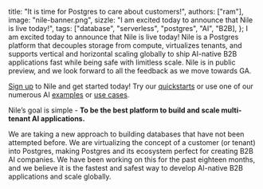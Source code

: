   title: "It is time for Postgres to care about customers!",
  authors: ["ram"],
  image: "nile-banner.png",
  sizzle:
    "I am excited today to announce that Nile is live today!",
  tags: ["database", "serverless", "postgres", "AI", "B2B],
};
I am excited today to announce that Nile is live today! Nile is a Postgres platform that decouples storage from compute, virtualizes tenants, and supports vertical and horizontal scaling globally to ship AI-native B2B applications fast while being safe with limitless scale. Nile is in public preview, and we look forward to all the feedback as we move towards GA. 

[Sign up](https://console.thenile.dev/) to Nile and get started today! Try our [quickstarts](https://www.thenile.dev/docs/getting-started/languages) or use one of our numerous AI [examples](https://www.thenile.dev/docs/getting-started/examples) or [use cases](https://www.thenile.dev/docs/getting-started/usecases).

Nile’s goal is simple - **To be the best platform to build and scale multi-tenant AI applications.**

We are taking a new approach to building databases that have not been attempted before. We are virtualizing the concept of a customer (or tenant) into Postgres, making Postgres and its ecosystem perfect for creating B2B AI companies. We have been working on this for the past eighteen months, and we believe it is the fastest and safest way to develop AI-native B2B applications and scale globally.